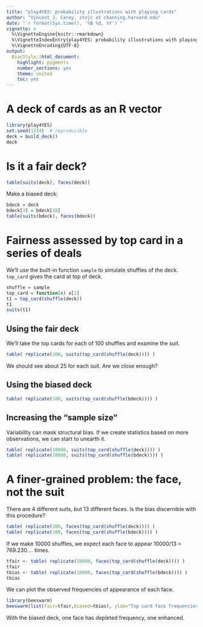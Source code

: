 ```yaml
---
title: "play4YES: probability illustrations with playing cards"
author: "Vincent J. Carey, stvjc at channing.harvard.edu"
date: "`r format(Sys.time(), '%B %d, %Y')`"
vignette: >
  %\VignetteEngine{knitr::rmarkdown}
  %\VignetteIndexEntry{play4YES: probability illustrations with playing cards}
  %\VignetteEncoding{UTF-8}
output:
  BiocStyle::html_document:
    highlight: pygments
    number_sections: yes
    theme: united
    toc: yes
---
```


# A deck of cards as an R vector

```r
library(play4YES)
set.seed(1234)  # reproducible
deck = build_deck()
deck
```

# Is it a fair deck?

```r
table(suits(deck), faces(deck))
```

Make a biased deck:
```r
bdeck = deck
bdeck[3] = bdeck[18]
table(suits(bdeck), faces(bdeck))
```

# Fairness assessed by top card in a series of deals

We'll use the built-in function `sample` to
simulate shuffles of the deck.  `top_card` gives
the card at top of deck.

```r
shuffle = sample
top_card = function(x) x[1]
t1 = top_card(shuffle(deck))
t1
suits(t1)
```

## Using the fair deck

We'll take the top cards for each of 100 shuffles and examine the suit.
```r
table( replicate(100, suits(top_card(shuffle(deck)))) )
```

We should see about 25 for each suit.  Are we close enough?

## Using the biased deck

```r
table( replicate(100, suits(top_card(shuffle(bdeck)))) )
```

## Increasing the "sample size"

Variability can mask structural bias.  If we create statistics
based on more observations, we can start to unearth it.

```r
table( replicate(10000, suits(top_card(shuffle(deck)))) )
table( replicate(10000, suits(top_card(shuffle(bdeck)))) )
```

# A finer-grained problem: the face, not the suit

There are 4 different suits, but 13 different faces.  Is
the bias discernible with this procedure?

```r
table( replicate(100, faces(top_card(shuffle(deck)))) )
table( replicate(100, faces(top_card(shuffle(bdeck)))) )
```

If we make 10000 shuffles, we expect each face
to appear 10000/13 = 769.230.... times.

```r
tfair <- table( replicate(10000, faces(top_card(shuffle(deck)))) )
tfair
tbias <- table( replicate(10000, faces(top_card(shuffle(bdeck)))) )
tbias
```

We can plot the observed frequencies of appearance of each face.

```r
library(beeswarm)
beeswarm(list(fair=tfair,biased=tbias), ylab="Top card face frequencies")
```

With the biased deck, one face has depleted frequency, one enhanced.
